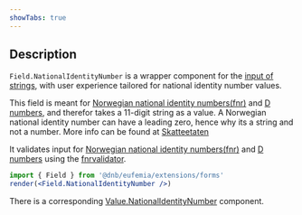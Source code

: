 ```yaml
---
showTabs: true
---
```


## Description

`Field.NationalIdentityNumber` is a wrapper component for the [input of strings](/uilib/extensions/forms/base-fields/String), with user experience tailored for national identity number values.

This field is meant for [Norwegian national identity numbers(fnr)](https://www.skatteetaten.no/en/person/national-registry/identitetsnummer/fodselsnummer/) and [D numbers](https://www.skatteetaten.no/en/person/national-registry/identitetsnummer/d-nummer/), and therefor takes a 11-digit string as a value. A Norwegian national identity number can have a leading zero, hence why its a string and not a number.
More info can be found at [Skatteetaten](https://www.skatteetaten.no/en/person/national-registry/identitetsnummer/fodselsnummer/#:~:text=A%20national%20identity%20number%20consists,national%20identity%20number%20are%20220676)

It validates input for [Norwegian national identity numbers(fnr)](https://www.skatteetaten.no/en/person/national-registry/identitetsnummer/fodselsnummer/) and [D numbers](https://www.skatteetaten.no/en/person/national-registry/identitetsnummer/d-nummer/) using the [fnrvalidator](https://github.com/navikt/fnrvalidator).

```jsx
import { Field } from '@dnb/eufemia/extensions/forms'
render(<Field.NationalIdentityNumber />)
```

There is a corresponding [Value.NationalIdentityNumber](/uilib/extensions/forms/Value/NationalIdentityNumber) component.
